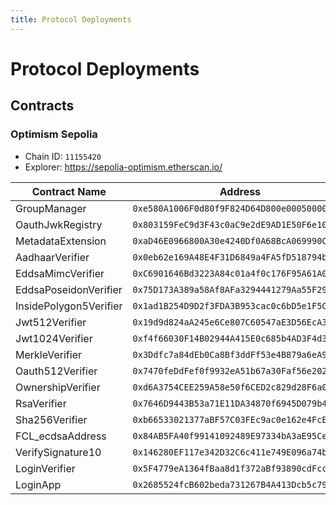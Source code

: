```yaml
---
title: Protocol Deployments
---
```


# Protocol Deployments

## Contracts

### Optimism Sepolia
- Chain ID: `11155420`
- Explorer: https://sepolia-optimism.etherscan.io/


| Contract Name          | Address                                    |
|------------------------|--------------------------------------------|
| GroupManager           | `0xe580A1006F0d80f9F824D64D800e000500000506` |
| OauthJwkRegistry       | `0x803159FeC9d3F43c0aC9e2dE9AD1E50F6e107312` |
| MetadataExtension      | `0xaD46E0966800A30e4240Df0A68BcA069990C9026` |
| AadhaarVerifier        | `0x0eb62e169A48E4F31D6849a4FA5fD518794bdB7B` |
| EddsaMimcVerifier      | `0xC6901646Bd3223A84c01a4f0c176F95A61A0A0D4` |
| EddsaPoseidonVerifier  | `0x75D173A389a58Af8AFa3294441279Aa55F296bF4` |
| InsidePolygon5Verifier | `0x1ad1B254D9D2f3FDA3B953cac0c6bD5e1F5Cc435` |
| Jwt512Verifier         | `0x19d9d824aA245e6Ce807C60547aE3D56EcA3Fd0f` |
| Jwt1024Verifier        | `0xf4f66030F14B02944A415E0c685b4AD3F4d3c23B` |
| MerkleVerifier         | `0x3Ddfc7a84dEb0Ca8Bf3ddFf53e4B879a6eA90AF0` |
| Oauth512Verifier       | `0x7470feDdFef0f9932eA51b67a30Faf56e2022bB9` |
| OwnershipVerifier      | `0xd6A3754CEE259A58e50f6CED2c829d28F6a00Ac1` |
| RsaVerifier            | `0x7646D9443B53a71E11DA34870f6945D079b4f73D` |
| Sha256Verifier         | `0xb66533021377aBF57C03FEc9ac0e162e4FcEBC0B` |
| FCL_ecdsaAddress       | `0x84AB5FA40f99141092489E97334bA3aE95Ce0128` |
| VerifySignature10      | `0x146280EF117e342D32C6c411e749E096a74b7246` |
| LoginVerifier          | `0x5F4779eA1364fBaa8d1f372aBf93890cdFcc0EE7` |
| LoginApp               | `0x2685524fcB602beda731267B4A413Dcb5c79eC47` |
